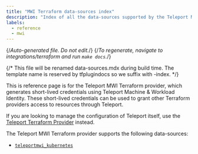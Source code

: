 ```yaml
---
title: "MWI Terraform data-sources index"
description: "Index of all the data-sources supported by the Teleport MWI Terraform Provider"
labels:
  - reference
  - mwi
---
```


{/*Auto-generated file. Do not edit.*/}
{/*To regenerate, navigate to integrations/terraform and run `make docs`.*/}

{/*
    This file will be renamed data-sources.mdx during build time.
    The template name is reserved by tfplugindocs so we suffix with -index.
*/}

<Admonition type="info">
This is reference page is for the Teleport MWI Terraform provider, which
generates short-lived credentials using Teleport Machine & Workload Identity.
These short-lived credentials can be used to grant other Terraform providers
access to resources through Teleport.

If you are looking to manage the configuration of Teleport itself, use the
[Teleport Terraform Provider](../../terraform-provider/terraform-provider.mdx)
instead.
</Admonition>

The Teleport MWI Terraform provider supports the following data-sources:

  - [`teleportmwi_kubernetes`](./kubernetes.mdx)
